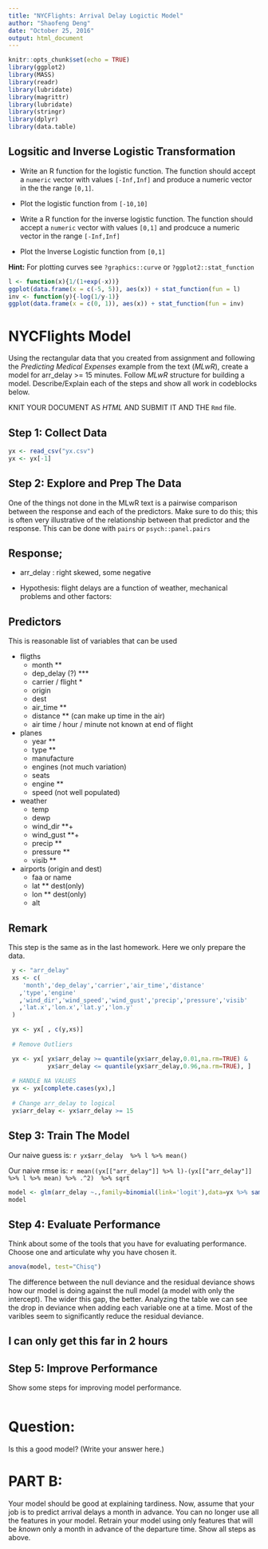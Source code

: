 ---
title: "NYCFlights: Arrival Delay Logictic Model"
author: "Shaofeng Deng"
date: "October 25, 2016"
output: html_document
---

```{r setup, include=FALSE}
knitr::opts_chunk$set(echo = TRUE)
library(ggplot2)
library(MASS)
library(readr)
library(lubridate)
library(magrittr)
library(lubridate)
library(stringr)
library(dplyr)
library(data.table)
```


## Logsitic and Inverse Logistic Transformation 

- Write an R function for the logistic function. The function should accept a `numeric` vector with values `[-Inf,Inf]` and produce a numeric vector in the the range `[0,1]`.

- Plot the logistic function from  `[-10,10]`

- Write a R function for the inverse logistic function. The function should accept a `numeric` vector with values `[0,1]` and prodcuce a numeric vector in the range `[-Inf,Inf]`

- Plot the Inverse Logistic function from `[0,1]`


**Hint:** For plotting curves see `?graphics::curve` or `?ggplot2::stat_function`

```{r "Logistic and Inverse Logistic" }
l <- function(x){1/(1+exp(-x))}
ggplot(data.frame(x = c(-5, 5)), aes(x)) + stat_function(fun = l)
inv <- function(y){-log(1/y-1)}
ggplot(data.frame(x = c(0, 1)), aes(x)) + stat_function(fun = inv)
```


# NYCFlights Model

Using the rectangular data that you created from assignment and following the *Predicting Medical Expenses* example from the text (*MLwR*), create a model for arr_delay >= 15 minutes. Follow *MLwR* structure   for building a model. Describe/Explain each of the steps and show all work in codeblocks below.

KNIT YOUR DOCUMENT AS *HTML* AND SUBMIT IT AND THE `Rmd` file.   

## Step 1: Collect Data 

```{r "Step 1: Collect Data" }
yx <- read_csv("yx.csv")
yx <- yx[-1]
```

## Step 2: Explore and Prep The Data


One of the things not done in the MLwR text is a pairwise comparison between the response and each of the predictors. Make sure to do this; this is often very illustrative of the relationship between that predictor and the response. This can be done with `pairs` or `psych::panel.pairs`

## Response;

- arr_delay : right skewed, some negative 

- Hypothesis: flight delays are a function of weather, mechanical problems and 
  other factors:

## Predictors

This is reasonable list of variables that can be used 

- fligths
  - month             **
  - dep_delay (?)     ***
  - carrier / flight  *
  - origin            
  - dest 
  - air_time          **
  - distance          **  (can make up time in the air)
  - air time / hour / minute not known at end of flight
  
- planes
  - year              ** 
  - type              **
  - manufacture
  - engines          (not much variation)
  - seats
  - engine           **
  - speed  (not well populated)

- weather 
  - temp             
  - dewp
  - wind_dir         **+
  - wind_gust        **+ 
  - precip           **
  - pressure         **
  - visib            **
  
- airports (origin and dest)
  - faa or name
  - lat             ** dest(only)
  - lon             ** dest(only)
  - alt              
  
## Remark
This step is the same as in the last homework. Here we only prepare the data.
```{r "Step 2: Explore and Prep The Data" }
 y <- "arr_delay"
 xs <- c(
    'month','dep_delay','carrier','air_time','distance'
   ,'type','engine'
   ,'wind_dir','wind_speed','wind_gust','precip','pressure','visib'
   ,'lat.x','lon.x','lat.y','lon.y'
 )

 yx <- yx[ , c(y,xs)]
 
 # Remove Outliers

 yx <- yx[ yx$arr_delay >= quantile(yx$arr_delay,0.01,na.rm=TRUE) &  
           yx$arr_delay <= quantile(yx$arr_delay,0.96,na.rm=TRUE), ]
 
 # HANDLE NA VALUES
 yx <- yx[complete.cases(yx),]
 
 # Change arr_delay to logical
 yx$arr_delay <- yx$arr_delay >= 15
```

## Step 3:  Train The Model
Our naive guess is: `r yx$arr_delay  %>% l %>% mean()` 

Our naive rmse is: `r mean((yx[["arr_delay"]] %>% l)-(yx[["arr_delay"]] %>% l %>% mean) %>% .^2)  %>% sqrt`
```{r "Step 3: Train The Model" }
model <- glm(arr_delay ~.,family=binomial(link='logit'),data=yx %>% sample_n(1e5))
model
```

## Step 4: Evaluate Performance

Think about some of the tools that you have for evaluating performance.  Choose one and articulate why you have chosen it.

```{r "Step 4: Evaluate Performance" }
anova(model, test="Chisq")
```
The difference between the null deviance and the residual deviance shows how our model is doing against the null model (a model with only the intercept). The wider this gap, the better. Analyzing the table we can see the drop in deviance when adding each variable one at a time. Most of the varibles seem to significantly reduce the residual deviance.

## I can only get this far in 2 hours
## Step 5: Improve Performance  

Show some steps for improving model performance.

```{r "Step 5: Improve Performance" }

```


# Question:

Is this a good model?  (Write your answer here.)


# PART B:

Your model should be good at explaining tardiness. Now, assume that your job is to predict arrival delays a month in advance. You can no longer use all the features in your model. Retrain your model using only features that will be *known* only a month in advance of the departure time.  Show all steps as above.

